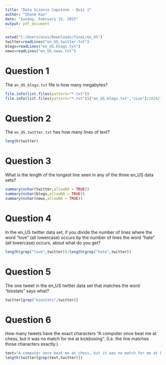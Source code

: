 ```yaml
---
title: "Data Science Capstone - Quiz 1"
author: "Shane Kao"
date: "Sunday, February 15, 2015"
output: pdf_document
---
```


```r
setwd("C:/Users/asus/Downloads/final/en_US")
twitter=readLines("en_US.twitter.txt")
blogs=readLines("en_US.blogs.txt")
news=readLines("en_US.news.txt")
```

# Question 1

The `en_US_blogs.txt` file is how many megabytes?

```r
file.info(list.files(pattern="*.txt"))
file.info(list.files(pattern="*.txt"))["en_US.blogs.txt","size"]/1024/1024
```

# Question 2

The `en_US.twitter.txt` has how many lines of text?

```r
length(twitter)
```

# Question 3

What is the length of the longest line seen in any of the three en_US data sets?

```r
summary(nchar(twitter,allowNA = TRUE))
summary(nchar(blogs,allowNA = TRUE))
summary(nchar(news,allowNA = TRUE))
```

# Question 4

In the en_US twitter data set, if you divide the number of lines where the word "love" (all lowercase) occurs by the number of lines the word "hate" (all lowercase) occurs, about what do you get?

```r
length(grep("love",twitter))/length(grep("hate",twitter))
```

# Question 5

The one tweet in the en_US twitter data set that matches the word "biostats" says what?

```r
twitter[grep("biostats",twitter)]
```

# Question 6

How many tweets have the exact characters "A computer once beat me at chess, but it was no match for me at kickboxing". (I.e. the line matches those characters exactly.)

```r
text="A computer once beat me at chess, but it was no match for me at kickboxing"
length(twitter[grep(text,twitter)])
```